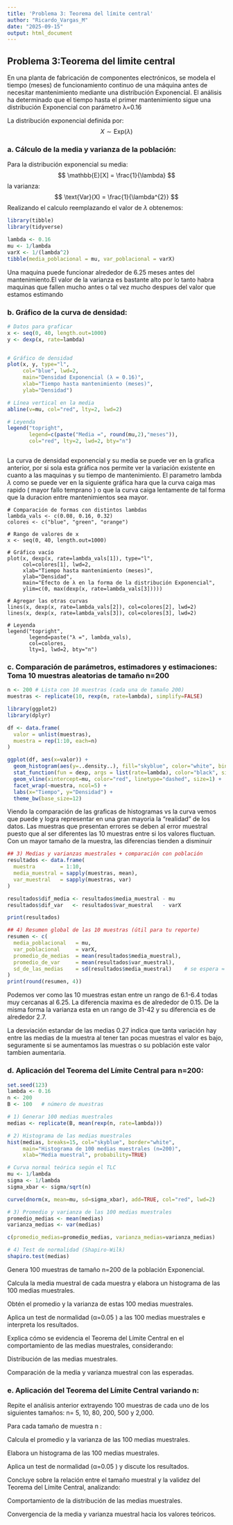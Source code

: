 ```yaml
---
title: 'Problema 3: Teorema del límite central'
author: "Ricardo_Vargas_M"
date: "2025-09-15"
output: html_document
---
```


## Problema 3:Teorema del limite central

En una planta de fabricación de componentes electrónicos, se modela el tiempo (meses) de funcionamiento continuo de una máquina antes de necesitar mantenimiento mediante una distribución Exponencial. El análisis ha determinado que el tiempo hasta el primer mantenimiento sigue una distribución Exponencial con parámetro λ=0.16

La distribución exponencial definida por:
$$
X \sim \text{Exp}(\lambda)
$$

### a. Cálculo de la media y varianza de la población:

Para la distribución exponencial su media:
$$
\mathbb{E}[X] = \frac{1}{\lambda}
$$
la varianza: 
$$
\text{Var}(X) = \frac{1}{\lambda^{2}}
$$
Realizando el calculo reemplazando el valor de $\lambda$ obtenemos:


```r
library(tibble)
library(tidyverse)

lambda <- 0.16
mu <- 1/lambda
varX <- 1/(lambda^2)
tibble(media_poblacional = mu, var_poblacional = varX)
```
Una maquina puede funcionar alrededor de 6.25 meses antes del mantenimiento.El valor de la varianza es bastante alto por lo tanto habra maquinas que fallen mucho antes o tal vez mucho despues del valor que estamos estimando

### b. Gráfico de la curva de densidad:

```r

# Datos para graficar
x <- seq(0, 40, length.out=1000)
y <- dexp(x, rate=lambda)


# Gráfico de densidad
plot(x, y, type="l", 
     col="blue", lwd=2,
     main="Densidad Exponencial (λ = 0.16)",
     xlab="Tiempo hasta mantenimiento (meses)",
     ylab="Densidad")

# Línea vertical en la media
abline(v=mu, col="red", lty=2, lwd=2)

# Leyenda
legend("topright", 
       legend=c(paste("Media =", round(mu,2),"meses")),
       col="red", lty=2, lwd=2, bty="n")



```


La curva de densidad exponencial y su media se puede ver en la grafica anterior, por si sola esta gráfica nos permite ver la variación existente en cuanto a las maquinas y su tiempo de mantenimiento. 
El parametro lambda $\lambda$ como se puede ver en la siguiente gráfica hara que la curva caiga mas rapido ( mayor fallo temprano ) o que la curva caiga lentamente de tal forma que la duracion entre mantenimientos sea mayor.

```Grafica



# Comparación de formas con distintos lambdas
lambda_vals <- c(0.08, 0.16, 0.32)
colores <- c("blue", "green", "orange")

# Rango de valores de x
x <- seq(0, 40, length.out=1000)

# Gráfico vacío
plot(x, dexp(x, rate=lambda_vals[1]), type="l",
     col=colores[1], lwd=2,
     xlab="Tiempo hasta mantenimiento (meses)",
     ylab="Densidad",
     main="Efecto de λ en la forma de la distribución Exponencial",
     ylim=c(0, max(dexp(x, rate=lambda_vals[3]))))

# Agregar las otras curvas
lines(x, dexp(x, rate=lambda_vals[2]), col=colores[2], lwd=2)
lines(x, dexp(x, rate=lambda_vals[3]), col=colores[3], lwd=2)

# Leyenda
legend("topright",
       legend=paste("λ =", lambda_vals),
       col=colores,
       lty=1, lwd=2, bty="n")
```



### c. Comparación de parámetros, estimadores y estimaciones: Toma 10 muestras aleatorias de tamaño n=200

```r

n <- 200 # Lista con 10 muestras (cada una de tamaño 200) 
muestras <- replicate(10, rexp(n, rate=lambda), simplify=FALSE)

library(ggplot2)
library(dplyr)

df <- data.frame(
  valor = unlist(muestras),
  muestra = rep(1:10, each=n)
)

ggplot(df, aes(x=valor)) +
  geom_histogram(aes(y=..density..), fill="skyblue", color="white", bins=20) +
  stat_function(fun = dexp, args = list(rate=lambda), color="black", size=1) +
  geom_vline(xintercept=mu, color="red", linetype="dashed", size=1) +
  facet_wrap(~muestra, ncol=5) +
  labs(x="Tiempo", y="Densidad") +
  theme_bw(base_size=12)

```


Viendo la comparación de las graficas de histogramas vs la curva vemos que puede y logra representar en una gran mayoria la "realidad" de los datos. Las muestras que presentan errores se deben al error muestral puesto que al ser diferentes las 10 muestras entre si los valores fluctuan.
Con un mayor tamaño de la muestra, las diferencias tienden a disminuir 


```r
## 3) Medias y varianzas muestrales + comparación con población
resultados <- data.frame(
  muestra        = 1:10,
  media_muestral = sapply(muestras, mean),
  var_muestral   = sapply(muestras, var)
)

resultados$dif_media <- resultados$media_muestral - mu
resultados$dif_var   <- resultados$var_muestral   - varX

print(resultados)

## 4) Resumen global de las 10 muestras (útil para tu reporte)
resumen <- c(
  media_poblacional   = mu,
  var_poblacional     = varX,
  promedio_de_medias  = mean(resultados$media_muestral),
  promedio_de_var     = mean(resultados$var_muestral),
  sd_de_las_medias    = sd(resultados$media_muestral)    # se espera ≈ (1/lambda)/sqrt(n)
)
print(round(resumen, 4))

```
Podemos ver como las 10 muestras estan entre un rango de 6.1-6.4 todas muy cercanas al 6.25. La diferencia maxima es de alrededor de 0.15. De la misma forma la varianza esta en un rango de 31-42 y su diferencia es de alrededor 2.7.

La desviación estandar de las medias 0.27 indica que tanta variación hay entre las medias de la muestra al tener tan pocas muestras el valor es bajo, seguramente si se aumentamos las muestras o su población este valor tambien aumentaria.

 

### d. Aplicación del Teorema del Límite Central para n=200:

```r

set.seed(123)
lambda <- 0.16
n <- 200
B <- 100   # número de muestras

# 1) Generar 100 medias muestrales
medias <- replicate(B, mean(rexp(n, rate=lambda)))

# 2) Histograma de las medias muestrales
hist(medias, breaks=15, col="skyblue", border="white",
     main="Histograma de 100 medias muestrales (n=200)",
     xlab="Media muestral", probability=TRUE)

# Curva normal teórica según el TLC
mu <- 1/lambda
sigma <- 1/lambda
sigma_xbar <- sigma/sqrt(n)

curve(dnorm(x, mean=mu, sd=sigma_xbar), add=TRUE, col="red", lwd=2)

# 3) Promedio y varianza de las 100 medias muestrales
promedio_medias <- mean(medias)
varianza_medias <- var(medias)

c(promedio_medias=promedio_medias, varianza_medias=varianza_medias)

# 4) Test de normalidad (Shapiro-Wilk)
shapiro.test(medias)


```


Genera 100 muestras de tamaño n=200
 de la población Exponencial.

Calcula la media muestral de cada muestra y elabora un histograma de las 100 medias muestrales.

Obtén el promedio y la varianza de estas 100 medias muestrales.

Aplica un test de normalidad (α=0.05
) a las 100 medias muestrales e interpreta los resultados.

Explica cómo se evidencia el Teorema del Límite Central en el comportamiento de las medias muestrales, considerando:

Distribución de las medias muestrales.

Comparación de la media y varianza muestral con las esperadas.

### e. Aplicación del Teorema del Límite Central variando n:

Repite el análisis anterior extrayendo 100 muestras de cada uno de los siguientes tamaños: n=
 5, 10, 80, 200, 500 y 2,000.

Para cada tamaño de muestra n
:

Calcula el promedio y la varianza de las 100 medias muestrales.

Elabora un histograma de las 100 medias muestrales.

Aplica un test de normalidad (α=0.05
) y discute los resultados.

Concluye sobre la relación entre el tamaño muestral y la validez del Teorema del Límite Central, analizando:

Comportamiento de la distribución de las medias muestrales.

Convergencia de la media y varianza muestral hacia los valores teóricos.
